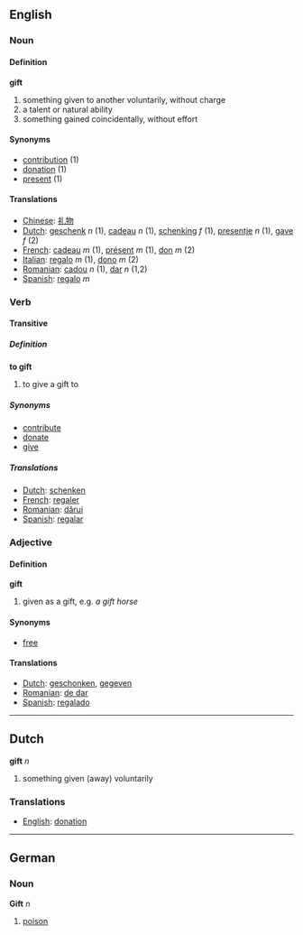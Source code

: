 ==English==

===Noun===
====Definition====
'''gift'''

#something given to another voluntarily, without charge
#a talent or natural ability
#something gained coincidentally, without effort

====Synonyms====
*[[contribution]] (1)
*[[donation]] (1)
*[[present]] (1)

====Translations====
*[[Chinese]]: [[礼物]]
*[[Dutch]]: [[geschenk]] ''n'' (1), [[cadeau]] ''n'' (1), [[schenking]] ''f'' (1), [[presentje]] ''n'' (1), [[gave]] ''f'' (2)
*[[French]]: [[cadeau]] ''m'' (1), [[présent]] ''m'' (1), [[don]] ''m'' (2)
*[[Italian]]: [[regalo]] ''m'' (1), [[dono]] ''m'' (2)
*[[Romanian]]: [[cadou]] ''n'' (1), [[dar]] ''n'' (1,2)
*[[Spanish]]: [[regalo]] ''m''

===Verb===
====Transitive====
=====Definition=====
'''to gift'''

#to give a gift to

=====Synonyms=====
*[[contribute]]
*[[donate]]
*[[give]]

=====Translations=====
*[[Dutch]]: [[schenken]]
*[[French]]: [[regaler]]
*[[Romanian]]: [[dărui]]
*[[Spanish]]: [[regalar]]

===Adjective===
====Definition====
'''gift'''

#given as a gift, e.g. ''a gift horse''

====Synonyms====
*[[free]]

====Translations====
*[[Dutch]]: [[geschonken]], [[gegeven]]
*[[Romanian]]: [[de dar]]
*[[Spanish]]: [[regalado]]

----
==Dutch==

'''gift''' ''n''

#something given (away) voluntarily

===Translations===
*[[English]]: [[donation]]

----

==German==

===Noun===

'''Gift''' ''n''

#[[poison]]